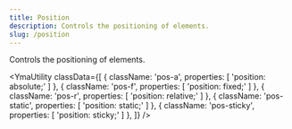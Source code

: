 ```yaml
---
title: Position
description: Controls the positioning of elements.
slug: /position
---
```



Controls the positioning of elements.

<YmaUtility
  classData={[
    {
      className: 'pos-a',
      properties: [
        'position: absolute;'
      ]
    },
    {
      className: 'pos-f',
      properties: [
        'position: fixed;'
      ]
    },
    {
      className: 'pos-r',
      properties: [
        'position: relative;'
      ]
    },
    {
      className: 'pos-static',
      properties: [
        'position: static;'
      ]
    },
    {
      className: 'pos-sticky',
      properties: [
        'position: sticky;'
      ]
    },
  ]}
/>